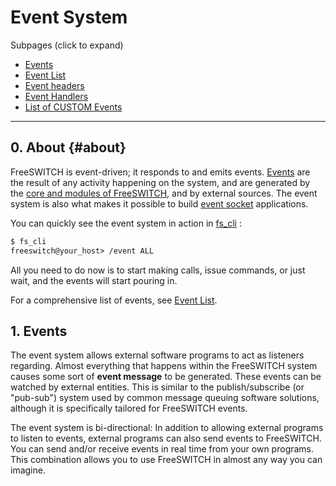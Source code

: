 
# Event System 




Subpages (click to expand)

* [Events](./Events_32178330.mdx#0-about)
* [Event List](./Event-List_7143557.mdx#nat)
* [Event headers](./Event-headers_32178341.mdx#0-about)
* [Event Handlers](./Event-Handlers_32178263.mdx#0-about)
* [List of CUSTOM Events](./List-of-CUSTOM-Events_15139388.mdx#0-about)

---

## 0. About {#about}

FreeSWITCH is event-driven; it responds to and emits events. [Events](./Events_32178330.mdx#0-about) are the result of any activity happening on the system, and are generated by the [core and modules of FreeSWITCH](../index.mdx#architecture), and by external sources. The event system is also what makes it possible to build [event socket](../Glossary.mdx#event-socket) applications.

You can quickly see the event system in action in [fs\_cli](../../Client-and-Developer-Interfaces/1048948.mdx) :

```xml
$ fs_cli
freeswitch@your_host> /event ALL
```

All you need to do now is to start making calls, issue commands, or just wait, and the events will start pouring in.

For a comprehensive list of events, see [Event List](./Event-List_7143557.mdx#nat).

## 1\. Events

The event system allows external software programs to act as listeners regarding. Almost everything that happens within the FreeSWITCH system causes some sort of **event message** to be generated. These events can be watched by external entities. This is similar to the publish/subscribe (or "pub-sub") system used by common message queuing software solutions, although it is specifically tailored for FreeSWITCH events.

The event system is bi-directional: In addition to allowing external programs to listen to events, external programs can also send events to FreeSWITCH. You can send and/or receive events in real time from your own programs. This combination allows you to use FreeSWITCH in almost any way you can imagine.

  

